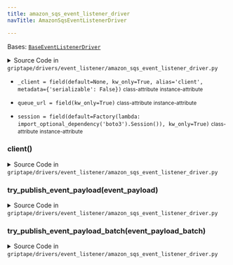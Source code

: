 ```yaml
---
title: amazon_sqs_event_listener_driver
navTitle: AmazonSqsEventListenerDriver

---
```


<span id="griptape.drivers.event_listener.amazon_sqs_event_listener_driver.AmazonSqsEventListenerDriver"></span>

Bases:
 [`BaseEventListenerDriver`](base_event_listener_driver.mdx#griptape.drivers.event_listener.base_event_listener_driver.BaseEventListenerDriver "BaseEventListenerDriver (griptape.drivers.event_listener.base_event_listener_driver.BaseEventListenerDriver)")

<details><summary>Source Code in <code>griptape&#47;drivers&#47;event_listener&#47;amazon_sqs_event_listener_driver.py</code></summary>

```python
@define
class AmazonSqsEventListenerDriver(BaseEventListenerDriver):
    queue_url: str = field(kw_only=True)
    session: boto3.Session = field(default=Factory(lambda: import_optional_dependency("boto3").Session()), kw_only=True)
    _client: Optional[SQSClient] = field(default=None, kw_only=True, alias="client", metadata={"serializable": False})

    @lazy_property()
    def client(self) -> SQSClient:
        return self.session.client("sqs")

    def try_publish_event_payload(self, event_payload: dict) -> None:
        self.client.send_message(QueueUrl=self.queue_url, MessageBody=json.dumps(event_payload))

    def try_publish_event_payload_batch(self, event_payload_batch: list[dict]) -> None:
        entries: Sequence[SendMessageBatchRequestEntryTypeDef] = [
            {"Id": str(event_payload["id"]), "MessageBody": json.dumps(event_payload)}
            for event_payload in event_payload_batch
        ]

        self.client.send_message_batch(QueueUrl=self.queue_url, Entries=entries)
```

</details>

-   `_client = field(default=None, kw_only=True, alias='client', metadata={'serializable': False})` <small>class-attribute</small> <small>instance-attribute</small>  <span id="griptape.drivers.event_listener.amazon_sqs_event_listener_driver.AmazonSqsEventListenerDriver._client"></span> 

-   `queue_url = field(kw_only=True)` <small>class-attribute</small> <small>instance-attribute</small>  <span id="griptape.drivers.event_listener.amazon_sqs_event_listener_driver.AmazonSqsEventListenerDriver.queue_url"></span> 

-   `session = field(default=Factory(lambda: import_optional_dependency('boto3').Session()), kw_only=True)` <small>class-attribute</small> <small>instance-attribute</small>  <span id="griptape.drivers.event_listener.amazon_sqs_event_listener_driver.AmazonSqsEventListenerDriver.session"></span> 

<span id="griptape.drivers.event_listener.amazon_sqs_event_listener_driver.AmazonSqsEventListenerDriver.client"></span>

### client()

<details><summary>Source Code in <code>griptape&#47;drivers&#47;event_listener&#47;amazon_sqs_event_listener_driver.py</code></summary>

```python
@lazy_property()
def client(self) -> SQSClient:
    return self.session.client("sqs")
```

</details>

<span id="griptape.drivers.event_listener.amazon_sqs_event_listener_driver.AmazonSqsEventListenerDriver.try_publish_event_payload"></span>

### try_publish_event_payload(event_payload)

<details><summary>Source Code in <code>griptape&#47;drivers&#47;event_listener&#47;amazon_sqs_event_listener_driver.py</code></summary>

```python
def try_publish_event_payload(self, event_payload: dict) -> None:
    self.client.send_message(QueueUrl=self.queue_url, MessageBody=json.dumps(event_payload))
```

</details>

<span id="griptape.drivers.event_listener.amazon_sqs_event_listener_driver.AmazonSqsEventListenerDriver.try_publish_event_payload_batch"></span>

### try_publish_event_payload_batch(event_payload_batch)

<details><summary>Source Code in <code>griptape&#47;drivers&#47;event_listener&#47;amazon_sqs_event_listener_driver.py</code></summary>

```python
def try_publish_event_payload_batch(self, event_payload_batch: list[dict]) -> None:
    entries: Sequence[SendMessageBatchRequestEntryTypeDef] = [
        {"Id": str(event_payload["id"]), "MessageBody": json.dumps(event_payload)}
        for event_payload in event_payload_batch
    ]

    self.client.send_message_batch(QueueUrl=self.queue_url, Entries=entries)
```

</details>
